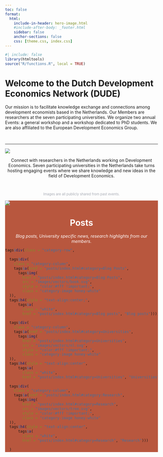 ```yaml
---
toc: false
format: 
  html: 
    include-in-header: hero-image.html
    #include-after-body: _footer.html
    sidebar: false
    anchor-sections: false
    css: [theme.css, index.css]
---
```


```r
#| include: false
library(htmltools)
source("R/functions.R", local = TRUE)
```

# Welcome to the Dutch Development Economics Network (DUDE)

Our mission is to facilitate knowledge exchange and connections among development economists based in the Netherlands. Our Members are researchers at the seven participating universities. We organize two annual Events: a general workshop and a workshop dedicated to PhD students. We are also affiliated to the European Development Economics Group.

<br>

***

:::{.column-screen}
:::{.column-screen-inset}
:::{.home-column-image .col-right}
<a href=" ">
![](images/circle_lens_dude.png){.home-img-lens}
</a>

:::

:::{.home-column-text .col-left}

<center> 


<span>Connect with researchers in the Netherlands working on Development Economics. Seven participating universities in the Netherlands take turns hosting engaging events where we share knowledge and new ideas in the field of Development Economics.

</span><br>

<span style="font-size:.7rem; color:#a7abb4;">Images are all publicly shared from past events.</span>

</center>

:::
:::
:::


:::{.column-screen style="background-color:#B8573E;"}
:::{.column-screen-inset}
:::{.home-column-image .col-left}


![](images/homepage/dataviz.png){.home-img}


:::

:::{.home-column-text .col-right}

<center> <h1 class="heading-home" style="color: #fff;">Posts</h1>
<span style = "color: #fff; font-style: italic">Blog posts, University specific news, research highlights from our members.</span> 
</center>


```r
tags$div(class = "category-row",
         
  tags$div( 
    class = "category-column",
    tags$a(href = "posts/index.html#category=Blog Posts",
      tags$img(
        href = "posts/index.html#category=Blog Posts",
        src = "images/vectors/book.svg",
        style = "color:#fff !important;",
        class = "category-image honey-white"
  )),
  tags$h4(style = "text-align:center;",
      tags$a(
        class = "white",
        href = "posts/index.html#category=Blog posts", "Blog posts"))),
  
  tags$div( 
    class = "category-column",
    tags$a(href = "posts/index.html#category=Universities",
      tags$img(
        href = "posts/index.html#category=Universities",
        src = "images/vectors/nl.svg",
        style = "color:#fff !important;",
        class = "category-image honey-white"
  )),
  tags$h4(style = "text-align:center",
      tags$a(
        class = "white",
        href = "posts/index.html#category=Universities", "Universities"))),
  
  tags$div( 
    class = "category-column",
    tags$a(href = "posts/index.html#category:Research",
      tags$img(
        href = "posts/index.html#category=Research",
        src = "images/vectors/tree.svg",
        style = "color:#fff !important;",
        class = "category-image honey-white"
  )),
  tags$h4(style = "text-align:center",
      tags$a(
        class = "white",
        href = "posts/index.html#category=Research", "Research")))
  
  )
```

:::
:::
:::

